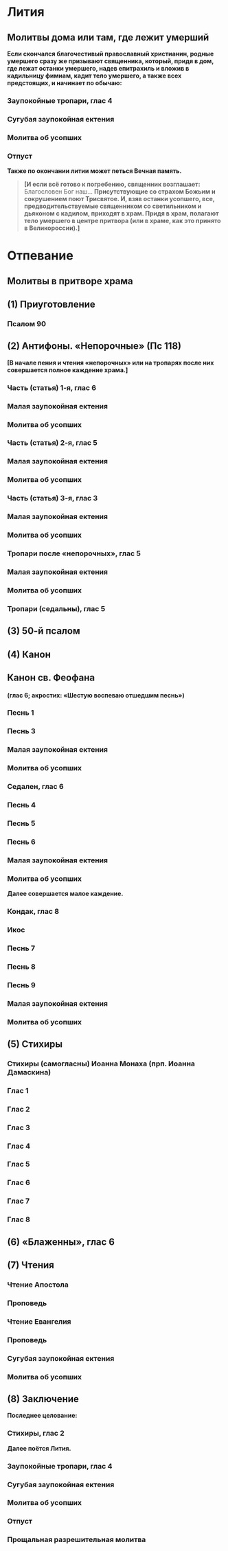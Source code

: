 
# Лития

## Молитвы дома или там, где лежит умерший

**Если скончался благочестивый православный христианин, родные умершего сразу же призывают священника, который, придя в дом, где лежат останки умершего, надев епитрахиль и вложив в кадильницу фимиам, кадит тело умершего, а также всех предстоящих, и начинает по обычаю:**

<MdxLoader src="Shared/Vosglas" />

<MdxLoader src="Shared/STrisvatogo" />

### Заупокойные тропари, глас 4

<MdxLoader src="Litiya/ZaupokoynyeTropary" />

### Сугубая заупокойная ектения

<MdxLoader src="Litiya/Sugubaya" />

### Молитва об усопших

<MdxLoader src="Litiya/MolitvaObUsopshih" />

<MdxLoader src="Litiya/PreOtpust" />

### Отпуст

<MdxLoader src="Litiya/Otpust" />

**Также по окончании литии может петься Вечная память.**

<MdxLoader src="Shared/VechnayaPamiat" />


> **[И если всё готово к погребению, священник возглашает:** Благословен Бог наш… **Присутствующие со страхом Божьим и сокрушением поют Трисвятое. И, взяв останки усопшего, все, предводительствуемые священником со светильником и дьяконом с кадилом, приходят в храм. Придя в храм, полагают тело умершего в центре притвора (или в храме, как это принято в Великороссии).]**

# Отпевание

## Молитвы в притворе храма

## (1) Приуготовление

<MdxLoader src="Shared/Vosglas" />

### Псалом 90

<MdxLoader src="Shared/Psalm90" />

## (2) Антифоны. «Непорочные» (Пс 118)

**[В начале пения и чтения «непорочных» или на тропарях после них совершается полное каждение храма.]**

<MdxLoader src="Shared/Blagosloven" />

### Часть (статья) 1-я, глас 6

<MdxLoader src="Pogrebenie/Neporochny1" />

### Малая заупокойная ектения

<MdxLoader src="Pogrebenie/MalayaEktenia" />

### Молитва об усопших

<MdxLoader src="Litiya/MolitvaObUsopshih" />

### Часть (статья) 2-я, глас 5

<MdxLoader src="Pogrebenie/Neporochny2" />

### Малая заупокойная ектения

<MdxLoader src="Pogrebenie/MalayaEktenia" />

### Молитва об усопших

<MdxLoader src="Litiya/MolitvaObUsopshih" />

### Часть (статья) 3-я, глас 3

<MdxLoader src="Pogrebenie/Neporochny3" />

### Малая заупокойная ектения

<MdxLoader src="Pogrebenie/MalayaEktenia" />

### Молитва об усопших

<MdxLoader src="Litiya/MolitvaObUsopshih" />

### Тропари после «непорочных», глас 5

<MdxLoader src="Pogrebenie/TropariNeporochny" />

### Малая заупокойная ектения

<MdxLoader src="Pogrebenie/MalayaEktenia" />

### Молитва об усопших

<MdxLoader src="Litiya/MolitvaObUsopshih" />

### Тропари (седальны), глас 5

<MdxLoader src="Pogrebenie/Sedaln" />

## (3) 50-й псалом

<MdxLoader src="Shared/Psalm50" />

## (4) Канон

## Канон св. Феофана

#### (глас 6; акростих: «Шестую воспеваю отшедшим песнь»)

### Песнь 1

<MdxLoader src="Pogrebenie/Kanon/Pesn1" />

### Песнь 3

<MdxLoader src="Pogrebenie/Kanon/Pesn3" />

### Малая заупокойная ектения

<MdxLoader src="Pogrebenie/MalayaEktenia" />

### Молитва об усопших

<MdxLoader src="Litiya/MolitvaObUsopshih" />

### Седален, глас 6

<MdxLoader src="Pogrebenie/Sedalen" />

### Песнь 4

<MdxLoader src="Pogrebenie/Kanon/Pesn4" />

### Песнь 5

<MdxLoader src="Pogrebenie/Kanon/Pesn5" />

### Песнь 6

<MdxLoader src="Pogrebenie/Kanon/Pesn6" />

### Малая заупокойная ектения

<MdxLoader src="Pogrebenie/MalayaEktenia" />

### Молитва об усопших

<MdxLoader src="Litiya/MolitvaObUsopshih" />

**Далее совершается малое каждение.**

### Кондак, глас 8

<MdxLoader src="Shared/KondakZaupokoiny" />

### Икос

<MdxLoader src="Shared/IkosZaupokoiny" />

### Песнь 7

<MdxLoader src="Pogrebenie/Kanon/Pesn7" />

### Песнь 8

<MdxLoader src="Pogrebenie/Kanon/Pesn8" />

### Песнь 9

<MdxLoader src="Pogrebenie/Kanon/Pesn9" />

### Малая заупокойная ектения

<MdxLoader src="Pogrebenie/MalayaEktenia" />

### Молитва об усопших

<MdxLoader src="Litiya/MolitvaObUsopshih" />

## (5) Стихиры

### Стихиры (самогласны) Иоанна Монаха (прп. Иоанна Дамаскина)

### Глас 1

<MdxLoader src="Pogrebenie/Stihiry/Glas1" />

### Глас 2

<MdxLoader src="Pogrebenie/Stihiry/Glas2" />

### Глас 3

<MdxLoader src="Pogrebenie/Stihiry/Glas3" />

### Глас 4

<MdxLoader src="Pogrebenie/Stihiry/Glas4" />

### Глас 5

<MdxLoader src="Pogrebenie/Stihiry/Glas5" />

### Глас 6

<MdxLoader src="Pogrebenie/Stihiry/Glas6" />

### Глас 7

<MdxLoader src="Pogrebenie/Stihiry/Glas7" />

### Глас 8

<MdxLoader src="Pogrebenie/Stihiry/Glas8" />

## (6) «Блаженны», глас 6

<MdxLoader src="Pogrebenie/Blazhenny" />

## (7) Чтения

<MdxLoader src="Pogrebenie/Prokimen" />

### Чтение Апостола

<div>
    <ReadingsForService readingsForService={{'': ['1 Фес. IV, 13-17.']}} />
</div>

<MdxLoader src="Shared/MirTebeApostol" />

<MdxLoader src="Pogrebenie/Alliluia" />

### Проповедь

### Чтение Евангелия

<div>
    <ReadingsForService readingsForService={{'': ['Ин. V, 24-30.']}} />
</div>

<MdxLoader src="Shared/SlavaTebeGospodi" />

### Проповедь

### Сугубая заупокойная ектения

<MdxLoader src="Litiya/Sugubaya" />

### Молитва об усопших

<MdxLoader src="Litiya/MolitvaObUsopshih" />

## (8) Заключение

**Последнее целование:**

### Стихиры, глас 2

<MdxLoader src="Pogrebenie/Stihiry2" />

**Далее поётся Лития.**

<MdxLoader src="Shared/STrisvatogo" />

### Заупокойные тропари, глас 4

<MdxLoader src="Litiya/ZaupokoynyeTropary" />

### Сугубая заупокойная ектения

<MdxLoader src="Litiya/Sugubaya" />

### Молитва об усопших

<MdxLoader src="Litiya/MolitvaObUsopshih" />

<MdxLoader src="Litiya/PreOtpust" />

### Отпуст

<MdxLoader src="Litiya/Otpust" />

<MdxLoader src="Shared/VechnayaPamiat" />

### Прощальная разрешительная молитва

<MdxLoader src="Pogrebenie/RazrMolitva" />

